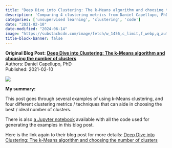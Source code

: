 ```yaml
---
title: "Deep Dive into Clustering: The k-Means algorithm and choosing the number of clusters"
description: 'Comparing 4 clustering metrics from Daniel Capellupo, PhD'
categories: ['unsupervised learning', 'clustering', 'code']
date: "2021-02-10"
date-modified: "2024-06-14"
image: "https://substackcdn.com/image/fetch/w_1456,c_limit,f_webp,q_auto:good,fl_progressive:steep/https%3A%2F%2Fbucketeer-e05bbc84-baa3-437e-9518-adb32be77984.s3.amazonaws.com%2Fpublic%2Fimages%2F5973ad89-dca3-4716-ba1e-803f7f47392f_1606x606.png"
title-block-banner: false
---
```


::: {.hero-banner}
::: {.hero-text}
**Original Blog Post:**
**[Deep Dive into Clustering: The k-Means algorithm and choosing the number of clusters](https://featuringdata.substack.com/p/11-clustering-deep-dive-part-1)** <br>
Authors: Daniel Capellupo, PhD <br>
Published: 2021-02-10
:::
::: {.hero-image}
![](https://substackcdn.com/image/fetch/w_1456,c_limit,f_webp,q_auto:good,fl_progressive:steep/https%3A%2F%2Fbucketeer-e05bbc84-baa3-437e-9518-adb32be77984.s3.amazonaws.com%2Fpublic%2Fimages%2F5973ad89-dca3-4716-ba1e-803f7f47392f_1606x606.png)
:::
:::

**My summary:**

This post goes through several examples of using k-Means clustering, and four
different clustering metrics / techniques that can aide in choosing the best /
ideal number of clusters.

There is also [a Jupyter notebook](https://github.com/dancapellupo/featuring_data_blog/blob/master/clustering/clustering_part1_kmeans.ipynb)
available with all the code used for generating the examples in this blog post.

Here is the link again to their blog post for more details:
[Deep Dive into Clustering: The k-Means algorithm and choosing the number of clusters](https://featuringdata.substack.com/p/11-clustering-deep-dive-part-1)

